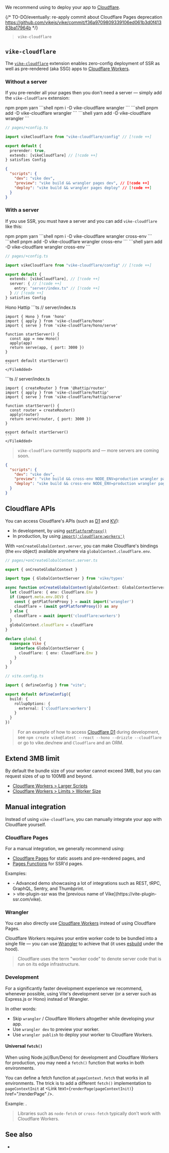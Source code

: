 
We recommend using <Link href="#vike-cloudflare" /> to deploy your app to [Cloudflare](https://www.cloudflare.com).

{/* TO-DO/eventually: re-apply commit about Cloudflare Pages deprecation https://github.com/vikejs/vike/commit/f36a9709809339106ed061b3d0f41383ba17964b */}

> <UseScaffolder>`vike-cloudflare`</UseScaffolder>


## `vike-cloudflare`

The [`vike-cloudflare`](https://github.com/vikejs/vike-cloudflare) extension enables zero-config deployment of <Link href="/ssr">SSR</Link> as well as <Link href="/pre-rendering">pre-rendered (aka SSG)</Link> apps to [Cloudflare Workers](https://workers.cloudflare.com).

### Without a server

If you <Link href="/pre-rendering">pre-render</Link> all your pages then you don't need a server — simply add the `vike-cloudflare` extension:

<Tabs>
  <TabList>
    <Tab>npm</Tab>
    <Tab>pnpm</Tab>
    <Tab>yarn</Tab>
  </TabList>
  <TabPanel>
    ```shell
    npm i -D vike-cloudflare wrangler
    ```
  </TabPanel>
  <TabPanel>
    ```shell
    pnpm add -D vike-cloudflare wrangler
    ```
  </TabPanel>
  <TabPanel>
    ```shell
    yarn add -D vike-cloudflare wrangler
    ```
  </TabPanel>
</Tabs>

```ts
// pages/+config.ts

import vikeCloudflare from "vike-cloudflare/config" // [!code ++]

export default {
  prerender: true,
  extends: [vikeCloudflare] // [!code ++]
} satisfies Config
```

```json
{
  "scripts": {
    "dev": "vike dev",
    "preview": "vike build && wrangler pages dev", // [!code ++]
    "deploy": "vike build && wrangler pages deploy" // [!code ++]
  }
}
```

### With a server

If you use <Link href="/ssr">SSR</Link>, you must have a server and you can add `vike-cloudflare` like this:

<Tabs>
  <TabList>
    <Tab>npm</Tab>
    <Tab>pnpm</Tab>
    <Tab>yarn</Tab>
  </TabList>
  <TabPanel>
    ```shell
    npm i -D vike-cloudflare wrangler cross-env
    ```
  </TabPanel>
  <TabPanel>
    ```shell
    pnpm add -D vike-cloudflare wrangler cross-env
    ```
  </TabPanel>
  <TabPanel>
    ```shell
    yarn add -D vike-cloudflare wrangler cross-env
    ```
  </TabPanel>
</Tabs>

```ts
// pages/+config.ts

import vikeCloudflare from "vike-cloudflare/config" // [!code ++]

export default {
  extends: [vikeCloudflare], // [!code ++]
  server: { // [!code ++]
    entry: "server/index.ts" // [!code ++]
  } // [!code ++]
} satisfies Config
```

<Tabs>
  <TabList>
    <Tab>Hono</Tab>
    <Tab>Hattip</Tab>
  </TabList>

  <TabPanel>
    <FileAdded>
    ```ts
    // server/index.ts

    import { Hono } from 'hono'
    import { apply } from 'vike-cloudflare/hono'
    import { serve } from 'vike-cloudflare/hono/serve'

    function startServer() {
      const app = new Hono()
      apply(app)
      return serve(app, { port: 3000 })
    }

    export default startServer()
    ```
    </FileAdded>
  </TabPanel>
  <TabPanel>
    <FileAdded>
    ```ts
    // server/index.ts

    import { createRouter } from '@hattip/router'
    import { apply } from 'vike-cloudflare/hattip'
    import { serve } from 'vike-cloudflare/hattip/serve'

    function startServer() {
      const router = createRouter()
      apply(router)
      return serve(router, { port: 3000 })
    }

    export default startServer()
    ```
    </FileAdded>
  </TabPanel>
</Tabs>

> `vike-cloudflare` currently supports <Link href="/hono" /> and <Link href="/hattip" /> — more servers are coming soon.

```json
{
  "scripts": {
    "dev": "vike dev",
    "preview": "vike build && cross-env NODE_ENV=production wrangler pages dev", // [!code ++]
    "deploy": "vike build && cross-env NODE_ENV=production wrangler pages deploy" // [!code ++]
  }
}
```

## Cloudflare APIs

You can access Cloudflare's APIs (such as [D1](https://developers.cloudflare.com/d1/) and [KV](https://developers.cloudflare.com/kv/)):
- In development, by using [`getPlatformProxy()`](https://developers.cloudflare.com/workers/wrangler/api/#getplatformproxy)
- In production, by using [`import('cloudflare:workers')`](https://developers.cloudflare.com/workers/runtime-apis/bindings/#importing-env-as-a-global)

With <Link href="/onCreateGlobalContext">`+onCreateGlobalContext.server`</Link>, you can make Cloudflare's bindings (the `env` object) available anywhere via <Link href="/globalContext#custom">`globalContext.cloudflare.env`</Link>.

```ts
// pages/+onCreateGlobalContext.server.ts

export { onCreateGlobalContext }

import type { GlobalContextServer } from 'vike/types'

async function onCreateGlobalContext(globalContext: GlobalContextServer) {
  let cloudflare: { env: Cloudflare.Env }
  if (import.meta.env.DEV) {
    const { getPlatformProxy } = await import('wrangler')
    cloudflare = (await getPlatformProxy()) as any
  } else {
    cloudflare = await import('cloudflare:workers')
  }
  globalContext.cloudflare = cloudflare
}

declare global {
  namespace Vike {
    interface GlobalContextServer {
      cloudflare: { env: Cloudflare.Env }
    }
  }
}
```

```ts
// vite.config.ts

import { defineConfig } from "vite";

export default defineConfig({
  build: {
    rollupOptions: {
      external: ['cloudflare:workers']
    }
  }
})
```

> For an example of how to access [Cloudflare D1](https://developers.cloudflare.com/d1/) during development, see `npm create vike@latest --react --hono --drizzle --cloudflare` or go to <Link href="/new">vike.dev/new</Link> and `Cloudflare` and an ORM.

## Extend 3MB limit

By default the bundle size of your worker cannot exceed 3MB, but you can request sizes of up to 100MB and beyond.
 - [Cloudflare Workers > Larger Scripts](https://www.cloudflare.com/larger-scripts-on-workers-early-access/)
 - [Cloudflare Workers > Limits > Worker Size](https://developers.cloudflare.com/workers/platform/limits/#worker-size)


## Manual integration

Instead of using `vike-cloudflare`, you can manually integrate your app with Cloudflare yourself.

### Cloudflare Pages

For a manual integration, we generally recommend using:
 - [Cloudflare Pages](https://developers.cloudflare.com/pages/) for static assets and <Link href="/pre-rendering">pre-rendered pages</Link>, and
 - [Pages Functions](https://developers.cloudflare.com/pages/platform/functions/) for <Link href="/ssr">SSR'd pages</Link>.

Examples:
 - <Example timestamp="2024.01" repo="travis-r6s/vike-cf-pages" /> - Advanced demo showcasing a lot of integrations such as REST, tRPC, GraphQL, Sentry, and Thumbprint.
 - <Example timestamp="2022.04" repo="Immortalin/vite-plugin-ssr-cloudflare-pages-demo" />
   > vite-plugin-ssr was the [previous name of Vike](https://vite-plugin-ssr.com/vike).

### Wrangler

You can also directly use [Cloudflare Workers](https://workers.cloudflare.com) instead of using Cloudflare Pages.

Cloudflare Workers requires your entire worker code to be bundled into a single file — you can use [Wrangler](https://github.com/cloudflare/workers-sdk) to achieve that (it uses [esbuild](https://esbuild.github.io/) under the hood).

> Cloudflare uses the term "worker code" to denote server code that is run on its edge infrastructure.

<Examples />

### Development

For a significantly faster development experience we recommend, whenever possible, using Vite's development server (or a server such as <Link href="/express">Express.js</Link> or <Link href="/hono">Hono</Link>) instead of Wrangler.

In other words:
 - Skip `wrangler` / Cloudflare Workers altogether while developing your app.
 - Use `wrangler dev` to preview your worker.
 - Use `wrangler publish` to deploy your worker to Cloudflare Workers.

<Examples />

#### Universal `fetch()`

When using Node.js(/Bun/Deno) for development and Cloudflare Workers for production, you may need a `fetch()` function that works in both environments.

You can define a fetch function at `pageContext.fetch` that works in all environments.
The trick is to add a different `fetch()` implementation to `pageContextInit` at <Link text={<code>renderPage(pageContextInit)</code>} href="/renderPage" />.

Example: <RepoLink path='/examples/cloudflare-workers-react-full#universal-fetch' />.

> Libraries such as `node-fetch` or `cross-fetch` typically don't work with Cloudflare Workers.


## See also

- <Link href="/cloudflare-pages" />
